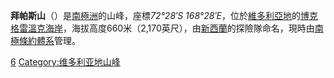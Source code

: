 {{Coord|72|28|S|168|28|E|source:GNIS|display=title}}

'''拜帕斯山'''（{{lang-en|'''Bypass Hill'''}}）是[[南極洲|南極洲]]的山峰，座標''72°28′S 168°28′E''，位於[[維多利亞地|維多利亞地]]的[[博克格雷溫克海岸|博克格雷溫克海岸]]，海拔高度660米（2,170英尺），由[[新西蘭|新西蘭]]的探險隊命名，現時由[[南極條約體系|南極條約體系]]管理。

{{DEFAULTSORT:Bypass Hill}}
[[Category:海拔1000公尺以下的南極洲山峰|6]]
[[Category:维多利亚地山峰|Category:维多利亚地山峰]]

{{BorchgrevinkCoast-geo-stub}}